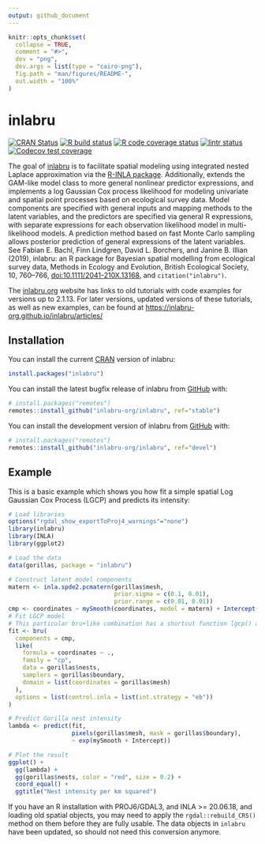 ```yaml
---
output: github_document
---
```


<!-- README.md is generated from README.Rmd. Please edit that file -->

```r
knitr::opts_chunk$set(
  collapse = TRUE,
  comment = "#>",
  dev = "png",
  dev.args = list(type = "cairo-png"),
  fig.path = "man/figures/README-",
  out.width = "100%"
)
```

# inlabru

<!-- badges: start -->
[![CRAN Status](http://www.r-pkg.org/badges/version/inlabru)](https://cran.r-project.org/package=inlabru)
[![R build status](https://github.com/inlabru-org/inlabru/workflows/R-CMD-check/badge.svg)](https://github.com/inlabru-org/inlabru/actions)
[![R code coverage status](https://github.com/inlabru-org/inlabru/workflows/test-coverage/badge.svg)](https://github.com/inlabru-org/inlabru/actions)
[![lintr status](https://github.com/inlabru-org/inlabru/workflows/lint/badge.svg)](https://github.com/inlabru-org/inlabru/actions)
[![Codecov test coverage](https://codecov.io/gh/inlabru-org/inlabru/branch/devel/graph/badge.svg)](https://app.codecov.io/gh/inlabru-org/inlabru?branch=devel)
<!-- badges: end -->

The goal of [inlabru](http://inlabru.org) is to facilitate spatial modeling using integrated nested Laplace approximation via the [R-INLA package](https://www.r-inla.org).
Additionally, extends the GAM-like model class to more general nonlinear predictor
expressions, and implements a log Gaussian Cox process likelihood for 
modeling univariate and spatial point processes based on ecological survey data.
Model components are specified with general inputs and mapping methods to the
latent variables, and the predictors are specified via general R expressions,
with separate expressions for each observation likelihood model in
multi-likelihood models. A prediction method based on fast Monte Carlo sampling
allows posterior prediction of general expressions of the latent variables.
See
Fabian E. Bachl, Finn Lindgren, David L. Borchers, and Janine B. Illian (2019), inlabru: an R package for Bayesian
spatial modelling from ecological survey data, Methods in Ecology and Evolution, British Ecological Society, 10,
760--766, [doi:10.1111/2041-210X.13168](https://doi.org/10.1111/2041-210X.13168), and `citation("inlabru")`.

The [inlabru.org](http://inlabru.org) website has links to old tutorials with code examples for versions up to 2.1.13.
For later versions, updated versions of these tutorials, as well as new examples, can be found at [https://inlabru-org.github.io/inlabru/articles/](https://inlabru-org.github.io/inlabru/articles/)

## Installation

You can install the current [CRAN](https://CRAN.R-project.org) version of inlabru:
```r
install.packages("inlabru")
```

You can install the latest bugfix release of inlabru from [GitHub](https://github.com/inlabru-org/inlabru) with:
```r
# install.packages("remotes")
remotes::install_github("inlabru-org/inlabru", ref="stable")
```

You can install the development version of inlabru from [GitHub](https://github.com/inlabru-org/inlabru) with:
```r
# install.packages("remotes")
remotes::install_github("inlabru-org/inlabru", ref="devel")
```

## Example

This is a basic example which shows you how fit a simple spatial Log Gaussian Cox Process (LGCP)
and predicts its intensity:
```r
# Load libraries
options("rgdal_show_exportToProj4_warnings"="none")
library(inlabru)
library(INLA)
library(ggplot2)

# Load the data
data(gorillas, package = "inlabru")

# Construct latent model components
matern <- inla.spde2.pcmatern(gorillas$mesh, 
                              prior.sigma = c(0.1, 0.01), 
                              prior.range = c(0.01, 0.01))
cmp <- coordinates ~ mySmooth(coordinates, model = matern) + Intercept(1)
# Fit LGCP model
# This particular bru+like combination has a shortcut function lgcp() as well
fit <- bru(
  components = cmp,
  like(
    formula = coordinates ~ .,
    family = "cp",
    data = gorillas$nests,
    samplers = gorillas$boundary,
    domain = list(coordinates = gorillas$mesh)
  ),
  options = list(control.inla = list(int.strategy = "eb"))
)

# Predict Gorilla nest intensity
lambda <- predict(fit,
                  pixels(gorillas$mesh, mask = gorillas$boundary),
                  ~ exp(mySmooth + Intercept))

# Plot the result
ggplot() + 
  gg(lambda) +
  gg(gorillas$nests, color = "red", size = 0.2) +
  coord_equal() +
  ggtitle("Nest intensity per km squared")
```
If you have an R installation with PROJ6/GDAL3, and INLA >= 20.06.18, and
loading old spatial objects, you may need to apply the `rgdal::rebuild_CRS()`
method on them before they are fully usable. The data objects in `inlabru` have
been updated, so should not need this conversion anymore.
